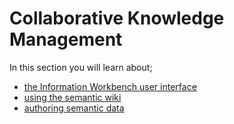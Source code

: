 = Collaborative Knowledge Management =
In this section you will learn about;

*[[Help:Views | the Information Workbench user interface]]
*[[Help:Wiki | using the semantic wiki]]
*[[Help:TripleEditor | authoring semantic data]]